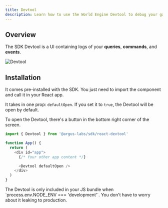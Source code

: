```yaml
---
title: Devtool
description: Learn how to use the World Engine Devtool to debug your game
---
```


## Overview

The SDK Devtool is a UI containing logs of your **queries**, **commands**, and **events**.

![Devtool](/images/devtool.png)

## Installation

It comes pre-installed with the SDK. You just need to import the component and call it in your React app.

It takes in one prop: `defaultOpen`. If you set it to `true`, the Devtool will be open by default.

To open the Devtool, there's a button in the bottom right corner of the screen.

```typescript App.tsx
import { Devtool } from '@argus-labs/sdk/react-devtool'

function App() {
  return (
    <div id="app">
      {/* Your other app content */}

      <Devtool defaultOpen />
    </div>
  )
}
```

<Note>
  The Devtool is only included in your JS bundle when `process.env.NODE_ENV === 'development'`. You
  don't have to worry about it leaking to production.
</Note>
